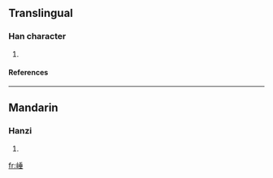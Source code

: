==Translingual==
===Han character===
{{Han char|rn=46|rad=山|as=08|sn=11|four=|canj=山竹十一 (UHJM)}}
# {{defn|Han|sort=山08}}
====References====
{{Han ref|kx=0314.150|dkj=08187|dj=0615.070|hdz=10780.100|uh=5D1C|ud=23836}}
----
==Mandarin==
===Hanzi===
{{cmn-hanzi|pin=[[duō]] ([[duo1]])|wg=to<sup>1</sup>}}
# {{defn|Mandarin}}

[[fr:崜]]